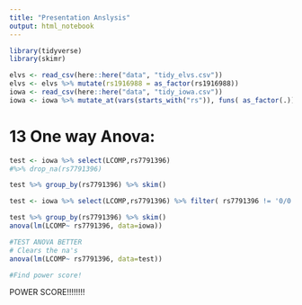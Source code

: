 ```yaml
---
title: "Presentation Anslysis"
output: html_notebook
---
```


```r
library(tidyverse)
library(skimr)
```


```r
elvs <- read_csv(here::here("data", "tidy_elvs.csv"))
elvs <- elvs %>% mutate(rs1916988 = as_factor(rs1916988))
iowa <- read_csv(here::here("data", "tidy_iowa.csv"))
iowa <- iowa %>% mutate_at(vars(starts_with("rs")), funs( as_factor(.)))
```



# 13 One way Anova:
```r
test <- iowa %>% select(LCOMP,rs7791396) 
#%>% drop_na(rs7791396)

test %>% group_by(rs7791396) %>% skim()

test <- iowa %>% select(LCOMP,rs7791396) %>% filter( rs7791396 != '0/0')

test %>% group_by(rs7791396) %>% skim()
anova(lm(LCOMP~ rs7791396, data=iowa))

#TEST ANOVA BETTER 
# Clears the na's 
anova(lm(LCOMP~ rs7791396, data=test))

#Find power score! 
```

POWER SCORE!!!!!!!!


